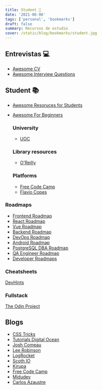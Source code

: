 ```yaml
---
title: Student 🔖
date: '2021-06-06'
tags: ['personal', 'bookmarks']
draft: false
summary: Recursos de estudio
cover: /static/blog/bookmarks/student.jpg
---
```


<section id="interviews">

## Entrevistas 💻

- [Awesome CV](https://github.com/posquit0/Awesome-CV)
- [Awesome Interview Questions](https://github.com/MaximAbramchuck/awesome-interview-questions)

</section>
<section id="student">

## Student 📚

- [Awesome Resoruces for Students](https://github.com/dipakkr/A-to-Z-Resources-for-Students)
- [Awesome For Beginners](https://github.com/MunGell/awesome-for-beginners)

  ### University

  - [UOC](https://cv.uoc.edu/webapps/cas/login?service=http://cv.uoc.edu/cgibin/uocapp)

  ### Library resources

  - [O'Reilly](https://learning.oreilly.com/home/)

  ### Platforms

  - [Free Code Camp](https://www.freecodecamp.org/learn/)
  - [Flavio Copes](https://flaviocopes.com/)

</section>

<section id="roadmaps">

### Roadmaps

- [Frontend Roadmap](https://roadmap.sh/frontend)
- [React Roadmap](https://roadmap.sh/react)
- [Vue Roadmap](https://flaviocopes.com/vue-developer-roadmap/)
- [Backend Roadmap](https://roadmap.sh/backend)
- [DevOps Roadmap](https://roadmap.sh/devops)
- [Android Roadmap](https://roadmap.sh/android)
- [PostgreSQL DBA Roadmap](https://roadmap.sh/postgresql-dba)
- [QA Engineer Roadmap](https://roadmap.sh/qa)
- [Developer Roadmaps](https://roadmap.sh/)

### Cheatsheets

[DevHints](https://devhints.io/)

### Fullstack

[The Odin Project](https://www.theodinproject.com/home)

</section>

<section id="blogs">

## Blogs

- [CSS Tricks](https://css-tricks.com/)
- [Tutorials Digital Ocean](https://www.digitalocean.com/community/tutorials)
- [Josh Comeau](https://www.joshwcomeau.com/)
- [Lee Robinson](https://leerob.io/blog)
- [LogRocket](https://blog.logrocket.com/)
- [Scoth IO](https://scotch.io/)
- [Kirupa](https://www.kirupa.com/)
- [Free Code Camp](https://www.freecodecamp.org/news/tag/web-development/)
- [Midudev](https://midu.dev/)
- [Carlos Azaustre](https://carlosazaustre.es/)

</section>
